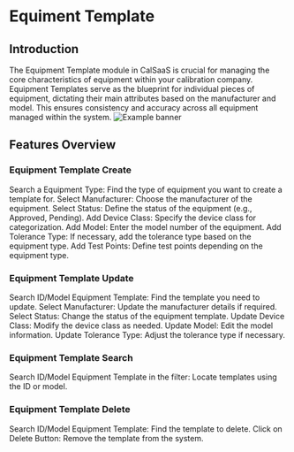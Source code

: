 # Equiment Template

## Introduction

The Equipment Template module in CalSaaS is crucial for managing the core characteristics of equipment within your calibration company. Equipment Templates serve as the blueprint for individual pieces of equipment, dictating their main attributes based on the manufacturer and model. This ensures consistency and accuracy across all equipment managed within the system.
![Example banner](./images/equipment-template/Home-Equipmenttemplate.gif)
## Features Overview

### Equipment Template Create

Search a Equipment Type: Find the type of equipment you want to create a template for.
Select Manufacturer: Choose the manufacturer of the equipment.
Select Status: Define the status of the equipment (e.g., Approved, Pending).
Add Device Class: Specify the device class for categorization.
Add Model: Enter the model number of the equipment.
Add Tolerance Type: If necessary, add the tolerance type based on the equipment type.
Add Test Points: Define test points depending on the equipment type.



###  Equipment Template Update 
Search ID/Model Equipment Template: Find the template you need to update.
Select Manufacturer: Update the manufacturer details if required.
Select Status: Change the status of the equipment template.
Update Device Class: Modify the device class as needed.
Update Model: Edit the model information.
Update Tolerance Type: Adjust the tolerance type if necessary.

### Equipment Template Search 
Search ID/Model Equipment Template in the filter: Locate templates using the ID or model.

### Equipment Template Delete
Search ID/Model Equipment Template: Find the template to delete.
Click on Delete Button: Remove the template from the system.   





